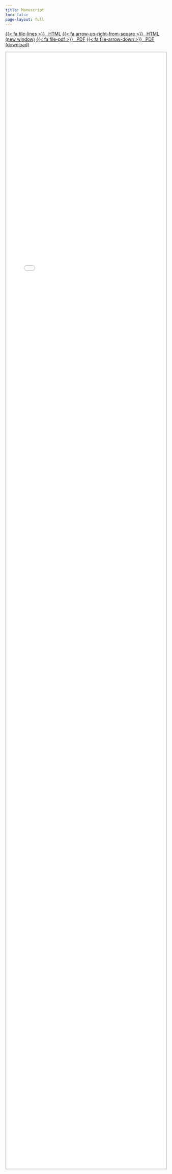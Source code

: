 ```yaml
---
title: Manuscript
toc: false
page-layout: full
---
```


<p class="text-center"><a class="btn btn-success" href="/manuscript/output/manuscript.html" target="manuscript">{{< fa file-lines >}} &ensp;HTML</a> <a class="btn btn-success" href="/manuscript/output/manuscript.html" target="_blank">{{< fa arrow-up-right-from-square >}} &ensp;HTML (new window)</a> <a class="btn btn-success" href="/manuscript/output/manuscript.pdf" target="manuscript">{{< fa file-pdf >}} &ensp;PDF</a> <a class="btn btn-success" target="_blank" href="/manuscript/output/manuscript.pdf">{{< fa file-arrow-down >}} &ensp;PDF (download)</a></p>

<iframe src="/manuscript/output/manuscript.html" frameborder="0" style="overflow:hidden;height:90%;width:100%;border:2px solid #ccc;" height="90%" width="100%" name="manuscript"></iframe>

